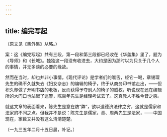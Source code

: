 ```yaml
---
---
---
```

title: 编完写起
---



（原文见《集外集》从略。）

案：这《编完写起》共有三段，第一段和第三段都已经收在《华盖集》里了，题为《导师》和《长城》。独独这一段没有收进去，大约是因为那时以为只关于几个人的事情，并无多谈的必要的缘故。

然而在当时，却也并非小事情。《现代评论》是学者们的喉舌，经它一喝，章锡琛先生的确不久就失去《妇女杂志》的编辑的椅子，终于从商务印书馆走出，——但积久却做了开明书店的老板，反而获得予夺别人的椅子的威权，听说现在还在编辑所的大门口也站起了巡警，陈百年先生是经理考试去了。这真教人不胜今昔之感。

就这文章的表面看来，陈先生是意在防“弊”，欲以道德济法律之穷，这就是儒家和法家的不同之点。但我并不是说：陈先生是儒家，章、周两先生是法家，——中国现在，家数又并没有这么清清楚楚。

（一九三五年二月十五日晨，补记。）